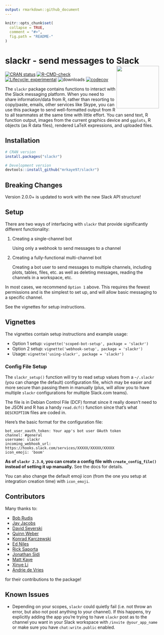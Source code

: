 ```yaml
---
output: rmarkdown::github_document
---
```


<!-- README.md is generated from README.Rmd. Please edit that file -->

```r
knitr::opts_chunk$set(
  collapse = TRUE,
  comment = "#>",
  fig.path = "README-"
)
```

# slackr - send messages to Slack <img src='man/figures/logo.svg' align="right" height="139" />

<!-- badges: start -->
[![CRAN status](https://www.r-pkg.org/badges/version/slackr)](https://CRAN.R-project.org/package=slackr)
[![R-CMD-check](https://github.com/mrkaye97/slackr/workflows/R-CMD-check/badge.svg)](https://github.com/mrkaye97/slackr/actions)
[![Lifecycle: experimental](https://img.shields.io/badge/lifecycle-experimental-orange.svg)](https://www.tidyverse.org/lifecycle/#experimental)
![downloads](http://cranlogs.r-pkg.org/badges/grand-total/slackr)
[![codecov](https://codecov.io/gh/mrkaye97/slackr/branch/master/graph/badge.svg?token=5HjUtFfIJR)](https://codecov.io/gh/mrkaye97/slackr)
<!-- badges: end -->


The `slackr` package contains functions to interact with the Slack messaging
platform. When you need to share information/data from R, rather than resorting 
to copy/paste, emails, other services like Skype, you can use this package to
send well-formatted output from R to all teammates at the same time 
with little effort. You can send text, R function output, images 
from the current graphics device and `ggplots`, R objects (as R data files), 
rendered LaTeX expressions, and uploaded files.

## Installation

```r
# CRAN version
install.packages("slackr")

# Development version
devtools::install_github("mrkaye97/slackr")
```


## Breaking Changes

Version 2.0.0+ is updated to work with the new Slack API structure!


## Setup

There are two ways of interfacing with `slackr` that provide
significantly different functionality:

1. Creating a single-channel bot

    Using only a webhook to send messages to a channel


2.  Creating a fully-functional multi-channel bot

    Creating a bot user to send messages to multiple channels, including plots,
tables, files, etc. as well as deleting messages, reading the channels in a
workspace, etc.

In most cases, we recommend `Option 1` above. This requires the fewest
permissions and is the simplest to set up, and will allow basic messaging to a
specific channel.

See the vignettes for setup instructions.


## Vignettes

The vignettes contain setup instructions and example usage:

* Option 1 setup: `vignette('scoped-bot-setup', package = 'slackr')`
* Option 2 setup: `vignette('webhook-setup', package = 'slackr')`
* Usage: `vignette('using-slackr', package = 'slackr')`

### Config File Setup

The `slackr_setup()` function will try to read setup values from a `~/.slackr`
(you can change the default) configuration file, which may be easier and more
secure than passing them in manually (plus, will allow you to have multiple
`slackr` configurations for multiple Slack.com teams).

The file is in Debian Control File (DCF) format since it really doesn't need to
be JSON and R has a handy `read.dcf()` function since that's what `DESCRIPTION`
files are coded in.

Here's the basic format for the configuration file:

```
bot_user_oauth_token: Your app's bot user OAuth token
channel: #general
username: slackr
incoming_webhook_url: https://hooks.slack.com/services/XXXXX/XXXXX/XXXXX
icon_emoji: 'boom'
```

**As of `slackr 2.3.0`, you can create a config file with `create_config_file()` instead of setting it up manually.** See the docs for details.

You can also change the default emoji icon (from the one you setup at
integration creation time) with `icon_emoji`.

## Contributors

Many thanks to:

- [Bob Rudis](https://github.com/hrbrmstr)
- [Jay Jacobs](https://github.com/jayjacobs)
- [David Severski](https://github.com/davidski)
- [Quinn Weber](https://github.com/qsweber)
- [Konrad Karczewski](https://github.com/konradjk)
- [Ed Niles](https://github.com/eniles)
- [Rick Saporta](https://github.com/rsaporta)
- [Jonathan Sidi](https://github.com/yonicd)
- [Matt Kaye](https://github.com/mrkaye97)
- [Xinye Li](https://github.com/xinye1)
- [Andrie de Vries](https://github.com/andrie)

for their contributions to the package!

## Known Issues

* Depending on your scopes, `slackr` could quietly fail (i.e. not throw an error, but also not post anything to your channel). If this happens, try explicitly adding the app you're trying to have `slackr` post as to the channel you want in your Slack workspace with `/invite @your_app_name` or make sure you have `chat:write.public` enabled.


